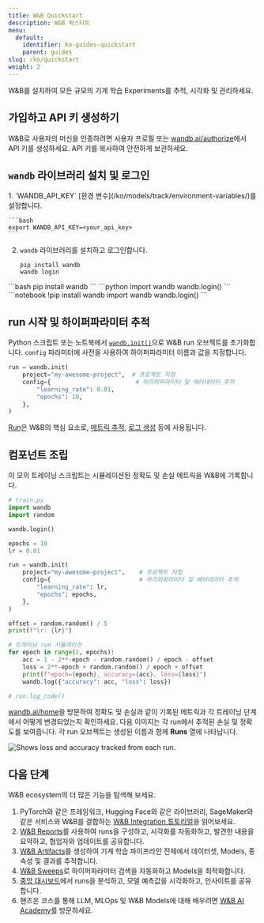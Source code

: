 ```yaml
---
title: W&B Quickstart
description: W&B 퀵스타트
menu:
  default:
    identifier: ko-guides-quickstart
    parent: guides
slug: /ko/quickstart
weight: 2
---
```


W&B를 설치하여 모든 규모의 기계 학습 Experiments를 추적, 시각화 및 관리하세요.

## 가입하고 API 키 생성하기

W&B로 사용자의 머신을 인증하려면 사용자 프로필 또는 [wandb.ai/authorize](https://wandb.ai/authorize)에서 API 키를 생성하세요. API 키를 복사하여 안전하게 보관하세요.

## `wandb` 라이브러리 설치 및 로그인

<Tabs>
<Tab title="커맨드라인">
1. `WANDB_API_KEY` [환경 변수](/ko/models/track/environment-variables/)를 설정합니다.

    ```bash
    export WANDB_API_KEY=<your_api_key>
    ```

2. `wandb` 라이브러리를 설치하고 로그인합니다.

    ```shell
    pip install wandb
    wandb login
    ```
</Tab>
<Tab title="Python">
```bash
pip install wandb
```
```python
import wandb
wandb.login()
```
</Tab>
<Tab title="Python 노트북">
```notebook
!pip install wandb
import wandb
wandb.login()
```
</Tab>
</Tabs>

## run 시작 및 하이퍼파라미터 추적

Python 스크립트 또는 노트북에서 [`wandb.init()`](/ko/models/ref/python/run)으로 W&B run 오브젝트를 초기화합니다. `config` 파라미터에 사전을 사용하여 하이퍼파라미터 이름과 값을 지정합니다.

```python
run = wandb.init(
    project="my-awesome-project",  # 프로젝트 지정
    config={                        # 하이퍼파라미터 및 메타데이터 추적
        "learning_rate": 0.01,
        "epochs": 10,
    },
)
```

[Run](/ko/models/runs/)은 W&B의 핵심 요소로, [메트릭 추적](/ko/models/track/), [로그 생성](/ko/models/track/log/) 등에 사용됩니다.

## 컴포넌트 조립

이 모의 트레이닝 스크립트는 시뮬레이션된 정확도 및 손실 메트릭을 W&B에 기록합니다.

```python
# train.py
import wandb
import random

wandb.login()

epochs = 10
lr = 0.01

run = wandb.init(
    project="my-awesome-project",    # 프로젝트 지정
    config={                         # 하이퍼파라미터 및 메타데이터 추적
        "learning_rate": lr,
        "epochs": epochs,
    },
)

offset = random.random() / 5
print(f"lr: {lr}")

# 트레이닝 run 시뮬레이션
for epoch in range(2, epochs):
    acc = 1 - 2**-epoch - random.random() / epoch - offset
    loss = 2**-epoch + random.random() / epoch + offset
    print(f"epoch={epoch}, accuracy={acc}, loss={loss}")
    wandb.log({"accuracy": acc, "loss": loss})

# run.log_code()
```

[wandb.ai/home](https://wandb.ai/home)을 방문하여 정확도 및 손실과 같이 기록된 메트릭과 각 트레이닝 단계에서 어떻게 변경되었는지 확인하세요. 다음 이미지는 각 run에서 추적된 손실 및 정확도를 보여줍니다. 각 run 오브젝트는 생성된 이름과 함께 **Runs** 열에 나타납니다.

<Frame>
    <img src="/images/quickstart/quickstart_image.png" alt="Shows loss and accuracy tracked from each run."  />
</Frame>

## 다음 단계

W&B ecosystem의 더 많은 기능을 탐색해 보세요.

1. PyTorch와 같은 프레임워크, Hugging Face와 같은 라이브러리, SageMaker와 같은 서비스와 W&B를 결합하는 [W&B Integration 튜토리얼](/ko/guides/integrations/)을 읽어보세요.
2. [W&B Reports](/ko/models/reports/)를 사용하여 runs을 구성하고, 시각화를 자동화하고, 발견한 내용을 요약하고, 협업자와 업데이트를 공유합니다.
3. [W&B Artifacts](/ko/models/artifacts/)를 생성하여 기계 학습 파이프라인 전체에서 데이터셋, Models, 종속성 및 결과를 추적합니다.
4. [W&B Sweeps](/ko/models/sweeps/)로 하이퍼파라미터 검색을 자동화하고 Models을 최적화합니다.
5. [중앙 대시보드](/ko/models/tables/)에서 runs을 분석하고, 모델 예측값을 시각화하고, 인사이트를 공유합니다.
6. 핸즈온 코스를 통해 LLM, MLOps 및 W&B Models에 대해 배우려면 [W&B AI Academy](https://wandb.ai/site/courses/)를 방문하세요.
